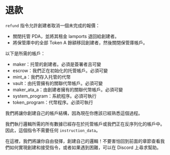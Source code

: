 # 退款

`refund` 指令允許創建者取消一個未完成的報價：
  - 關閉托管 PDA，並將其租金 lamports 退回給創建者。
  - 將保管庫中的全部 Token A 餘額移回創建者，然後關閉保管庫帳戶。

<ArticleSection name="所需帳戶" id="required-account" level="h2" />

以下是所需的帳戶：

- maker：托管的創建者。必須是簽署者且可變
- escrow：我們正在初始化的托管帳戶。必須可變
- mint_a：我們存入托管的代幣
- vault：由托管擁有的關聯代幣帳戶。必須可變
- maker_ata_a：由創建者擁有的關聯代幣帳戶。必須可變
- system_program：系統程序。必須可執行
- token_program：代幣程序。必須可執行

我們將讓你創建自己的帳戶結構，因為現在你應該已經熟悉這個過程。

<ArticleSection name="指令數據" id="instruction-data" level="h2" />

我們執行邏輯所需的所有數據已經存在於托管帳戶或我們正在反序列化的帳戶中。因此，這個指令不需要任何 `instruction_data`。

<ArticleSection name="邏輯" id="logic" level="h2" />

在這裡，我們將讓你自由發揮，創建自己的邏輯！不要害怕回到前面的章節查看我們如何實現創建和接受指令，或者如果遇到困難，可以在 Discord 上尋求幫助。
